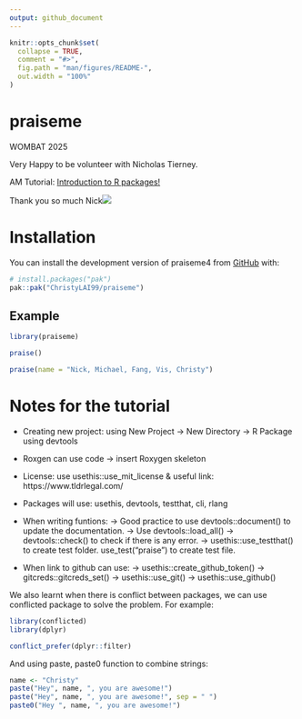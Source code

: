 ```yaml
---
output: github_document
---
```


<!-- README.md is generated from README.Rmd. Please edit that file -->

```r
knitr::opts_chunk$set(
  collapse = TRUE,
  comment = "#>",
  fig.path = "man/figures/README-",
  out.width = "100%"
)
```

# praiseme 

WOMBAT 2025

Very Happy to be volunteer with Nicholas Tierney.

AM Tutorial: [Introduction to R packages!](P1.jpg)

Thank you so much Nick![](P2.jpg)

# Installation
You can install the development version of praiseme4 from [GitHub](https://github.com/ChristyLAI99/praiseme.git) with:
```r
# install.packages("pak")
pak::pak("ChristyLAI99/praiseme")
```


## Example

```r
library(praiseme)

praise()

praise(name = "Nick, Michael, Fang, Vis, Christy")
```


# Notes for the tutorial

- Creating new project: using New Project -> New Directory -> R Package using devtools

- Roxgen can use code -> insert Roxygen skeleton

- License: use usethis::use_mit_license & useful link: https://www.tldrlegal.com/

- Packages will use: usethis, devtools, testthat, cli, rlang

- When writing funtions:
   -> Good practice to use devtools::document() to update the documentation.
   -> Use devtools::load_all()
   -> devtools::check() to check if there is any error.
   -> usethis::use_testthat() to create test folder. use_test("praise") to create test file.
   

- When link to github can use:
   -> usethis::create_github_token()
   -> gitcreds::gitcreds_set()
   -> usethis::use_git()
   -> usethis::use_github()
   
We also learnt when there is conflict between packages, we can use conflicted package to solve the problem. For example:
```r
library(conflicted)
library(dplyr)

conflict_prefer(dplyr::filter)
```

And using paste, paste0 function to combine strings:
```r
name <- "Christy"
paste("Hey", name, ", you are awesome!")
paste("Hey", name, ", you are awesome!", sep = " ")
paste0("Hey ", name, ", you are awesome!")
```

